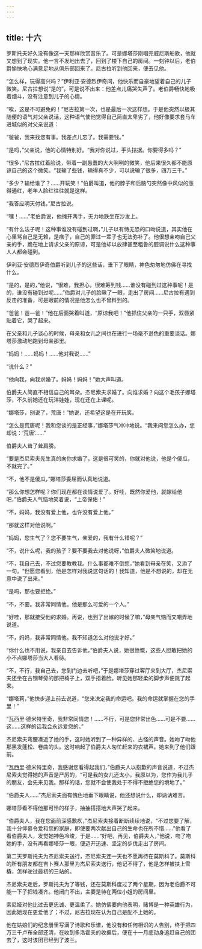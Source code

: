 ```yaml
---
---
---
```

title: 十六
---



罗斯托夫好久没有像这一天那样欣赏音乐了。可是娜塔莎刚唱完威尼斯船歌，他就又想到了现实。他一言不发地出去了，回到了楼下自己的房间。一刻钟以后，老伯爵愉快地心满意足地从俱乐部回来了。尼古拉听到他回来，便去见他。

“怎么样，玩得高兴吗？”伊利亚·安德烈伊奇问，他快乐而自豪地望着自己的儿子微笑。尼古拉想说“是的”，可是说不出来：他差点儿痛哭失声了。老伯爵畅快地吸着烟斗，没有注意到儿子的心情。

“唉，这是不可避免的！”尼古拉第一次，也是最后一次这样想。于是他突然以极其随便的语气对父亲说话，这种语气使他觉得自己简直太卑劣了，他好像要求套马车进城似的对父亲说道：

“爸爸，我来找您有事。我差点儿忘了。我需要钱。”

“是吗，”父亲说，他的心情特别好。“我对你说过，手头拮据。你要得多吗？”

“很多，”尼古拉红着脸说，带着一副愚蠢的大大咧咧的微笑，他后来很久都不能原谅自己的这个微笑。“我输了些钱，输得真不少，可以说输了很多，四万三千。”

“多少？输给谁了？……开玩笑！”伯爵叫道，他的脖子和后脑勺突然像中风似的涨得通红，老年人脸红往往就是这样。

“我答应明天付钱，”尼古拉说。

“嘿！……”老伯爵说，他摊开两手，无力地跌坐在沙发上。

“有什么法子呢！这种事谁没有碰到过啊，”儿子以有恃无恐的口吻说道，其实他在心里骂自己是无赖，是痞子，自己的罪过一辈子也无法弥补了。他很想亲吻自己父亲的手，跪在地上请求父亲的原谅，可是他却以放肆甚至粗鲁的腔调说什么这种事人人都会碰到。

伊利亚·安德烈伊奇伯爵听到儿子的这些话，垂下了眼睛，神色匆匆地仿佛在寻找什么。

“是的，是的，”他说，“很难，我担心，很难筹到钱……谁没有碰到过这种事呢！是的，谁没有碰到过呢……”伯爵对儿子的脸瞅了一眼，走出了房间……尼古拉有遇到反击的准备，可是眼前的情况是他怎么也不曾料到的。

“爸爸！爸—爸！”他在后面哭着叫道，“原谅我吧！”他抓住父亲的一只手，双唇紧贴着它，哭了起来。

在父亲和儿子谈心的时候，母亲和女儿之间也在进行一场毫不逊色的重要谈话。娜塔莎激动地跑到母亲那里。

“妈妈！……妈妈！……他对我说……”

“说什么？”

“他向我，向我求婚了。妈妈！妈妈！”她大声叫道。

伯爵夫人简直不相信自己的耳朵。杰尼索夫求婚了。向谁求婚？向这个毛孩子娜塔莎，不久前她还在玩洋娃娃，现在还在上课呢。

“娜塔莎，别说了，荒唐！”她说，还希望这是在开玩笑。

“怎么是荒唐呢！我和您谈的是正经事，”娜塔莎气冲冲地说。“我来问您怎么办，您却说：‘荒唐’……”

伯爵夫人耸了耸肩膀。

“要是杰尼索夫先生真的向你求婚了，这是很可笑的，你就对他说，他是个傻瓜，不就完了。”

“不，他不是傻瓜，”娜塔莎委屈而认真地说道。

“那么你想怎样呢？你们现在都在谈情说爱了。好哇，既然你爱他，就嫁给他吧，”伯爵夫人气恼地笑着说，“上帝保佑！”

“不，妈妈，我没有爱上他，也许没有爱上他。”

“那就这样对他说啊。”

“妈妈，您生气了？您不要生气，亲爱的，我有什么错呢？”

“不，说什么呢，我的孩子？要不要我去对他说呀，”伯爵夫人微笑地说道。

“不，我自己去，不过您要教教我。什么事都难不倒您，”她看到母亲在笑，又添了一句。“但愿您看到，他是怎样对我说这句话的！我知道，他是不想说的，却在无意中说了出来。”

“是吗，那也要拒绝。”

“不，不要。我非常同情他。他是那么可爱的一个人。”

“好哇，那就接受他的求婚。再说，也到了出嫁的时候了嘛，”母亲气恼而又嘲弄地说道。

“不，妈妈，我非常同情他。我不知道怎么对他说才好。”

“你什么也不用说，我亲自去告诉他，”伯爵夫人说，她很愤慨，这些人胆敢把她的小不点娜塔莎当大人看待。

“不，不行，我自己去，您到门边去听吧，”于是娜塔莎穿过客厅来到大厅，杰尼索夫还坐在古钢琴旁的那把椅子上，双手捂着脸。听见她那轻柔的脚步声便跳了起来。

“娜塔莉，”他快步迎上前去说道，“您来决定我的命运吧。我的命运就掌握在您的手里！”

“瓦西里·德米特里奇，我非常同情您！……不行，可是您非常出色……可是不要……这……这样的话我会永远爱您的。”

杰尼索夫弯腰凑近了她的手，这时她听到了一种异样的、古怪的声音。她吻了吻他那黑发蓬松、卷曲的头。这时响起了伯爵夫人匆忙赶来的衣裙声。她来到了他们跟前。

“瓦西里·德米特里奇，我感谢您看得起我们，”伯爵夫人以抱歉的声音说道，不过杰尼索夫觉得她的声音是严厉的，“可是我的女儿还太小，我原以为，您作为我儿子的朋友，会先来见我。那样的话，您就不会使我处于不得不拒绝您的境地了。”

“伯爵夫人……”杰尼索夫面有愧色地垂下眼睛说，他还想说什么，却讷讷难言。

娜塔莎看不得他那可怜的样子，抽抽搭搭地大声哭了起来。

“伯爵夫人，我在您面前深感歉疚，”杰尼索夫接着断断续续地说，“不过您要了解，我十分仰慕令爱和您的家庭，即使要两次献出自己的生命也在所不惜……”他看了看伯爵夫人，发觉她神色冷峻，于是……“好吧，再见，伯爵夫人，”他说，吻了吻她的手，没有再看娜塔莎一眼，便迈开迅速、坚定的步伐走出了房间。

第二天罗斯托夫为杰尼索夫送行，杰尼索夫连一天也不愿再待在莫斯科了。莫斯科的所有朋友都在吉卜赛人那里为杰尼索夫送行，他记不得了，他是怎样被扶上雪橇，怎样驶过最初的三站的。

杰尼索夫走后，罗斯托夫为了等钱，还在莫斯科度过了两个星期，因为老伯爵不可能一下子把钱凑齐。他闭门不出，主要是待在两位小姐的房间里。

索尼娅对他比过去更忠诚、更温柔了。她仿佛要向他表明，赌博是一种英雄行为，因此她现在更爱他了；不过，尼古拉现在认为自己是配不上她的。

他在姑娘们的纪念册里写满了诗歌和乐谱，他没有和任何相识的人告别，终于把四万三千卢布全部还清，在收到多洛霍夫的收据后，便在十一月底动身追赶自己的团去了，这时该团已经到了波兰。
